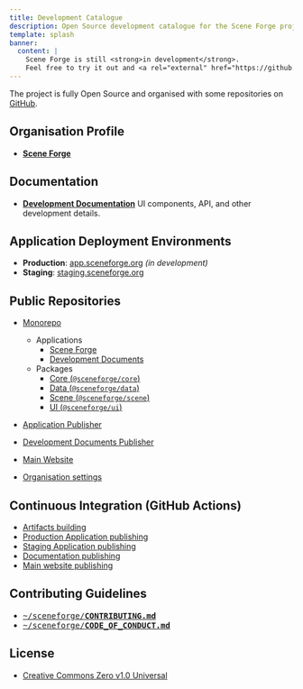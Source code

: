 ```yaml
---
title: Development Catalogue
description: Open Source development catalogue for the Scene Forge project.
template: splash
banner:
  content: |
    Scene Forge is still <strong>in development</strong>.
    Feel free to try it out and <a rel="external" href="https://github.com/sceneforge/sceneforge/discussions" target="_blank">provide feedback</a>.
---
```


The project is fully Open Source and organised with some repositories on <a rel="external" href="https://github.com/sceneforge" target="_blank">GitHub</a>.

## Organisation Profile

- <a rel="external" href="https://github.com/sceneforge" target="_blank">**Scene Forge**</a>

## Documentation

- <a rel="external" href="https://docs.sceneforge.org/" target="_blank"><strong>Development Documentation</strong></a>
  UI components, API, and other development details.

## Application Deployment Environments

- **Production**: <a rel="external" href="https://app.sceneforge.org" target="_blank">app.sceneforge.org</a>
  *(in development)*
- **Staging**: <a rel="external" href="https://staging.sceneforge.org" target="_blank">staging.sceneforge.org</a>

## Public Repositories

- <a rel="external" href="https://github.com/sceneforge/sceneforge" target="_blank">Monorepo</a>
  - Applications
    - <a rel="external" href="https://github.com/sceneforge/sceneforge/tree/main/apps/sceneforge" target="_blank">Scene Forge</a>
    - <a rel="external" href="https://github.com/sceneforge/sceneforge/tree/main/apps/docs" target="_blank">Development Documents</a>
  - Packages
    - <a rel="external" href="https://github.com/sceneforge/sceneforge/tree/main/packages/core" target="_blank">Core (`@sceneforge/core`)</a>
    - <a rel="external" href="https://github.com/sceneforge/sceneforge/tree/main/packages/data" target="_blank">Data (`@sceneforge/data`)</a>
    - <a rel="external" href="https://github.com/sceneforge/sceneforge/tree/main/packages/scene" target="_blank">Scene (`@sceneforge/scene`)</a>
    - <a rel="external" href="https://github.com/sceneforge/sceneforge/tree/main/packages/ui" target="_blank">UI (`@sceneforge/ui`)</a>

- <a rel="external" href="https://github.com/sceneforge/app" target="_blank">Application Publisher</a>
- <a rel="external" href="https://github.com/sceneforge/docs" target="_blank">Development Documents Publisher</a>
- <a rel="external" href="https://github.com/sceneforge/sceneforge.github.io" target="_blank">Main Website</a>
- <a rel="external" href="https://github.com/sceneforge/.github" target="_blank">Organisation settings</a>

## Continuous Integration (GitHub Actions)

- <a rel="external" href="https://github.com/sceneforge/sceneforge/blob/main/.github/workflows/build.yml" target="_blank">Artifacts building</a>
- <a rel="external" href="https://github.com/sceneforge/app/blob/main/.github/workflows/publish.yml" target="_blank">Production Application publishing</a>
- <a rel="external" href="https://github.com/sceneforge/sceneforge/blob/main/.github/workflows/deploy.yml" target="_blank">Staging Application publishing</a>
- <a rel="external" href="https://github.com/sceneforge/docs/blob/main/.github/workflows/publish.yml" target="_blank">Documentation publishing</a>
- <a rel="external" href="https://github.com/sceneforge/sceneforge.github.io/blob/main/.github/workflows/deploy.yml" target="_blank">Main website publishing</a>

## Contributing Guidelines

- <a rel="external" href="https://github.com/sceneforge/sceneforge/blob/main/CONTRIBUTING.md" target="_blank"><tt>~/sceneforge/**CONTRIBUTING.md**</tt></a>
- <a rel="external" href="https://github.com/sceneforge/sceneforge/blob/main/CODE_OF_CONDUCT.md" target="_blank"><tt>~/sceneforge/**CODE_OF_CONDUCT.md**</tt></a>

## License

- <a rel="external" href="https://github.com/sceneforge/sceneforge/blob/main/LICENSE" target="_blank">Creative Commons Zero v1.0 Universal</a>
